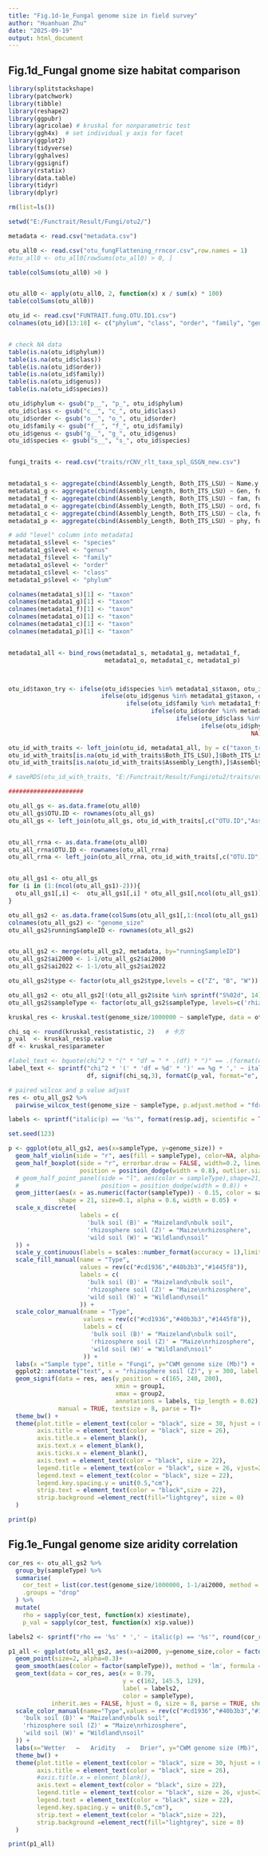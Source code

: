```yaml
---
title: "Fig.1d-1e_Fungal genome size in field survey"
author: "Huanhuan Zhu"
date: "2025-09-19"
output: html_document
---
```



## Fig.1d_Fungal gnome size habitat comparison
```r

library(splitstackshape)
library(patchwork)
library(tibble)
library(reshape2)
library(ggpubr)
library(agricolae) # kruskal for nonparametric test
library(ggh4x)  # set individual y axis for facet
library(ggplot2)
library(tidyverse)
library(gghalves)
library(ggsignif)
library(rstatix)
library(data.table)
library(tidyr)
library(dplyr)

rm(list=ls())

setwd("E:/Functrait/Result/Fungi/otu2/")

metadata <- read.csv("metadata.csv")

otu_all0 <- read.csv("otu_fungFlattening_rrncor.csv",row.names = 1)
#otu_all0 <- otu_all0[rowSums(otu_all0) > 0, ]

table(colSums(otu_all0) >0 )


otu_all0 <- apply(otu_all0, 2, function(x) x / sum(x) * 100)
table(colSums(otu_all0))

otu_id <- read.csv("FUNTRAIT.fung.OTU.ID1.csv")
colnames(otu_id)[13:18] <- c("phylum", "class", "order", "family", "genus", "species")


# check NA data
table(is.na(otu_id$phylum))
table(is.na(otu_id$class))
table(is.na(otu_id$order))
table(is.na(otu_id$family))
table(is.na(otu_id$genus))
table(is.na(otu_id$species))

otu_id$phylum <- gsub("p__", "p_", otu_id$phylum)
otu_id$class <- gsub("c__", "c_", otu_id$class)
otu_id$order <- gsub("o__", "o_", otu_id$order)
otu_id$family <- gsub("f__", "f_", otu_id$family)
otu_id$genus <- gsub("g__", "g_", otu_id$genus)
otu_id$species <- gsub("s__", "s_", otu_id$species)


fungi_traits <- read.csv("traits/rCNV_rlt_taxa_spl_GSGN_new.csv")


metadata1_s <- aggregate(cbind(Assembly_Length, Both_ITS_LSU) ~ Name.y, fungi_traits, FUN = "mean")
metadata1_g <- aggregate(cbind(Assembly_Length, Both_ITS_LSU) ~ Gen, fungi_traits, FUN = "mean")
metadata1_f <- aggregate(cbind(Assembly_Length, Both_ITS_LSU) ~ fam, fungi_traits, FUN = "mean")
metadata1_o <- aggregate(cbind(Assembly_Length, Both_ITS_LSU) ~ ord, fungi_traits, FUN = "mean")
metadata1_c <- aggregate(cbind(Assembly_Length, Both_ITS_LSU) ~ cla, fungi_traits, FUN = "mean")
metadata1_p <- aggregate(cbind(Assembly_Length, Both_ITS_LSU) ~ phy, fungi_traits, FUN = "mean")

# add "level" column into metadata1
metadata1_s$level <- "species"
metadata1_g$level <- "genus"
metadata1_f$level <- "family"
metadata1_o$level <- "order"
metadata1_c$level <- "class"
metadata1_p$level <- "phylum"

colnames(metadata1_s)[1] <- "taxon"
colnames(metadata1_g)[1] <- "taxon"
colnames(metadata1_f)[1] <- "taxon"
colnames(metadata1_o)[1] <- "taxon"
colnames(metadata1_c)[1] <- "taxon"
colnames(metadata1_p)[1] <- "taxon"


metadata1_all <- bind_rows(metadata1_s, metadata1_g, metadata1_f,
                           metadata1_o, metadata1_c, metadata1_p)



otu_id$taxon_try <- ifelse(otu_id$species %in% metadata1_s$taxon, otu_id$species,
                          ifelse(otu_id$genus %in% metadata1_g$taxon, otu_id$genus,
                                 ifelse(otu_id$family %in% metadata1_f$taxon, otu_id$family,
                                        ifelse(otu_id$order %in% metadata1_o$taxon, otu_id$order,
                                               ifelse(otu_id$class %in% metadata1_c$taxon, otu_id$class,
                                                      ifelse(otu_id$phylum %in% metadata1_p$taxon, otu_id$phylum,
                                                                    NA))))))

otu_id_with_traits <- left_join(otu_id, metadata1_all, by = c("taxon_try" = "taxon"))
otu_id_with_traits[is.na(otu_id_with_traits$Both_ITS_LSU),]$Both_ITS_LSU = mean(fungi_traits[!is.na(fungi_traits$Both_ITS_LSU),]$Both_ITS_LSU)
otu_id_with_traits[is.na(otu_id_with_traits$Assembly_Length),]$Assembly_Length = mean(fungi_traits[!is.na(fungi_traits$Assembly_Length),]$Assembly_Length)

# saveRDS(otu_id_with_traits, "E:/Functrait/Result/Fungi/otu2/traits/otu_id_with_traits.rds")

#####################

otu_all_gs <- as.data.frame(otu_all0)
otu_all_gs$OTU.ID <- rownames(otu_all_gs)
otu_all_gs <- left_join(otu_all_gs, otu_id_with_traits[,c("OTU.ID","Assembly_Length")], by="OTU.ID")


otu_all_rrna <- as.data.frame(otu_all0)
otu_all_rrna$OTU.ID <- rownames(otu_all_rrna)
otu_all_rrna <- left_join(otu_all_rrna, otu_id_with_traits[,c("OTU.ID","Both_ITS_LSU")], by="OTU.ID")


otu_all_gs1 <- otu_all_gs
for (i in (1:(ncol(otu_all_gs1)-2))){
  otu_all_gs1[,i] <-  otu_all_gs1[,i] * otu_all_gs1[,ncol(otu_all_gs1)]/100000000
}

otu_all_gs2 <- as.data.frame(colSums(otu_all_gs1[,1:(ncol(otu_all_gs1) -2)]))
colnames(otu_all_gs2) <- "genome_size"
otu_all_gs2$runningSampleID <- rownames(otu_all_gs2)


otu_all_gs2 <- merge(otu_all_gs2, metadata, by="runningSampleID")
otu_all_gs2$ai2000 <- 1-1/otu_all_gs2$ai2000
otu_all_gs2$ai2022 <- 1-1/otu_all_gs2$ai2022

otu_all_gs2$type <- factor(otu_all_gs2$type,levels = c("Z", "B", "W"))

otu_all_gs2 <- otu_all_gs2[!(otu_all_gs2$site %in% sprintf("S%02d", 14)) ,]
otu_all_gs2$sampleType <- factor(otu_all_gs2$sampleType, levels=c('rhizosphere soil (Z)', 'bulk soil (B)', 'wild soil (W)'))

kruskal_res <- kruskal.test(genome_size/1000000 ~ sampleType, data = otu_all_gs2)

chi_sq <- round(kruskal_res$statistic, 2)   # 卡方
p_val  <- kruskal_res$p.value
df <- kruskal_res$parameter

#label_text <- bquote(chi^2 * "(" * "df = " * .(df) * ")" == .(format(chi_sq, format="g", digits=3)) * "," ~ italic(p) == .(formatC(p_val, format="e", digits=2)))
label_text <- sprintf("chi^2 * '(' * 'df = %d' * ')' == %g * ',' ~ italic(p) == %s", 
                      df, signif(chi_sq,3), formatC(p_val, format="e", digits=2))

# paired wilcox and p value adjust
res <- otu_all_gs2 %>%
  pairwise_wilcox_test(genome_size ~ sampleType, p.adjust.method = "fdr")

labels <- sprintf("italic(p) == '%s'", format(res$p.adj, scientific = TRUE, digits = 3))

set.seed(123)

p <- ggplot(otu_all_gs2, aes(x=sampleType, y=genome_size)) +
  geom_half_violin(side = "r", aes(fill = sampleType), color=NA, alpha=0.6, position = position_dodge(width = 0.8)) +
  geom_half_boxplot(side = "r", errorbar.draw = FALSE, width=0.2, linewidth=0.5, 
                    position = position_dodge(width = 0.8), outlier.size = 0.8, outlier.alpha = 0.6, alpha=0.6) +
  # geom_half_point_panel(side = "l", aes(color = sampleType),shape=21, size=0.1, alpha = 0.6, range_scale = 0.5,
  #                       position = position_dodge(width = 0.8)) +
  geom_jitter(aes(x = as.numeric(factor(sampleType)) - 0.15, color = sampleType), 
              shape = 21, size=0.1, alpha = 0.6, width = 0.05) +
  scale_x_discrete(
                    labels = c(
                      'bulk soil (B)' = "Maizeland\nbulk soil",
                      'rhizosphere soil (Z)' = "Maize\nrhizosphere",
                      'wild soil (W)' = "Wildland\nsoil"
  )) +
  scale_y_continuous(labels = scales::number_format(accuracy = 1),limits = c(30,310)) +
  scale_fill_manual(name = "Type", 
                    values = rev(c("#cd1936","#40b3b3","#1445f8")), 
                    labels = c(
                      'bulk soil (B)' = "Maizeland\nbulk soil",
                      'rhizosphere soil (Z)' = "Maize\nrhizosphere",
                      'wild soil (W)' = "Wildland\nsoil"
                    )) +
  scale_color_manual(name = "Type", 
                     values = rev(c("#cd1936","#40b3b3","#1445f8")), 
                     labels = c(
                       'bulk soil (B)' = "Maizeland\nbulk soil",
                       'rhizosphere soil (Z)' = "Maize\nrhizosphere",
                       'wild soil (W)' = "Wildland\nsoil"
                     )) +
  labs(x ="Sample type", title = "Fungi", y="CWM genome size (Mb)") +
  ggplot2::annotate("text", x = "rhizosphere soil (Z)", y = 300, label = label_text, size = 8, hjust = 0.18, parse = TRUE) +
  geom_signif(data = res, aes(y_position = c(165, 240, 200), 
                              xmin = group1, 
                              xmax = group2, 
                              annotations = labels, tip_length = 0.02),
              manual = TRUE, textsize = 8, parse = T)+
  theme_bw() +
  theme(plot.title = element_text(color = "black", size = 30, hjust = 0.5),
        axis.title = element_text(color = "black", size = 26), 
        axis.title.x = element_blank(),
        axis.text.x = element_blank(),
        axis.ticks.x = element_blank(),
        axis.text = element_text(color = "black", size = 22),
        legend.title = element_text(color = "black", size = 26, vjust=2),
        legend.text = element_text(color = "black", size = 22),
        legend.key.spacing.y = unit(0.5,"cm"),
        strip.text = element_text(color = "black",size = 22),
        strip.background =element_rect(fill="lightgrey", size = 0)
  )

print(p)

```



## Fig.1e_Fungal genome size aridity correlation
```r

cor_res <- otu_all_gs2 %>%
  group_by(sampleType) %>%
  summarise(
    cor_test = list(cor.test(genome_size/1000000, 1-1/ai2000, method = "spearman")),
    .groups = "drop"
  ) %>%
  mutate(
    rho = sapply(cor_test, function(x) x$estimate),
    p_val = sapply(cor_test, function(x) x$p.value))

labels2 <- sprintf("rho == '%s' * ',' ~ italic(p) == '%s'", round(cor_res$rho, 3), format(cor_res$p_val, scientific = TRUE, digits = 3))

p1_all <- ggplot(otu_all_gs2, aes(x=ai2000, y=genome_size,color = factor(sampleType), group = factor(sampleType))) +
  geom_point(size=2, alpha=0.3)+
  geom_smooth(aes(color = factor(sampleType)), method = 'lm', formula = "y~x", se = F, level = 0.95, linewidth = 3, alpha = 0.4) +
  geom_text(data = cor_res, aes(x = 0.79,
                                y = c(162, 145.5, 129),
                                label = labels2,
                                color = sampleType),
            inherit.aes = FALSE, hjust = 0, size = 8, parse = TRUE, show.legend = FALSE) +
  scale_color_manual(name="Type",values = rev(c("#cd1936","#40b3b3","#1445f8")),labels =c(
    'bulk soil (B)' = "Maizeland\nbulk soil",
    'rhizosphere soil (Z)' = "Maize\nrhizosphere",
    'wild soil (W)' = "Wildland\nsoil"
  )) +
  labs(x="Wetter   ←   Aridity   →   Drier", y="CWM genome size (Mb)", title="Fungi") +
  theme_bw() +
  theme(plot.title = element_text(color = "black", size = 30, hjust = 0.5),
        axis.title = element_text(color = "black", size = 26), 
        #axis.title.x = element_blank(),
        axis.text = element_text(color = "black", size = 22),
        legend.title = element_text(color = "black", size = 26, vjust=2),
        legend.text = element_text(color = "black", size = 22),
        legend.key.spacing.y = unit(0.5,"cm"),
        strip.text = element_text(color = "black",size = 22),
        strip.background =element_rect(fill="lightgrey", size = 0)
  )

print(p1_all)

```

